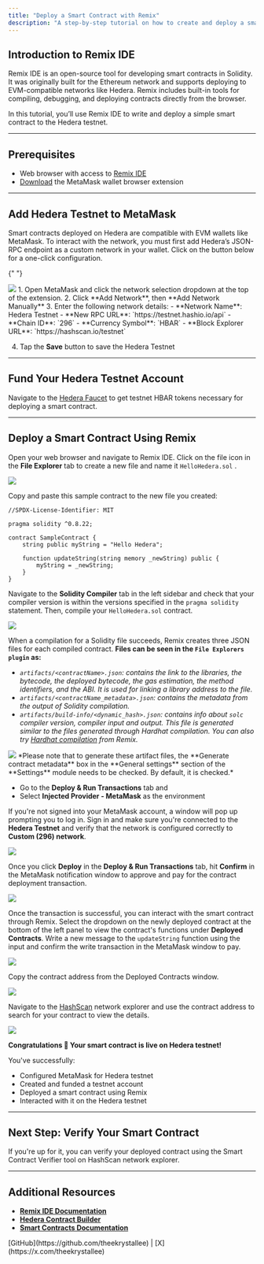 ```yaml
---
title: "Deploy a Smart Contract with Remix"
description: "A step-by-step tutorial on how to create and deploy a smart contract on the Hedera network using Remix IDE."
---
```


## Introduction to Remix IDE

Remix IDE is an open-source tool for developing smart contracts in Solidity. It was originally built for the Ethereum network and supports deploying to EVM-compatible networks like Hedera. Remix includes built-in tools for compiling, debugging, and deploying contracts directly from the browser.

In this tutorial, you’ll use Remix IDE to write and deploy a simple smart contract to the Hedera testnet.

---

## Prerequisites <a href="#prerequisites" id="prerequisites"></a>

- Web browser with access to [Remix IDE](https://remix.ethereum.org/)
- [Download](https://metamask.io/download/) the MetaMask wallet browser extension

---

## Add Hedera Testnet to MetaMask

Smart contracts deployed on Hedera are compatible with EVM wallets like MetaMask. To interact with the network, you must first add Hedera’s JSON-RPC endpoint as a custom network in your wallet. Click on the button below for a one-click configuration.

<Card
  title="ADD HEDERA TESTNET"
  href="https://chainlist.org/chain/296/"
  icon="plus-large"
  horizontal
/>{" "}

<Frame>
  <img src="/images/getting-started-evm-developers/deploy-a-smart-contract-using-remix/deploy-a-smart-contract-using-remix-1.png" />
</Frame>

<Accordion title="Alternatively, manually add Hedera's JSON-RPC endpoint ↓ ">
1. Open MetaMask and click the network selection dropdown at the top of the extension.
2. Click **Add Network**, then **Add Network Manually**
3. Enter the following network details:
   - **Network Name**: Hedera Testnet
   - **New RPC URL**: `https://testnet.hashio.io/api`
   - **Chain ID**: `296`
   - **Currency Symbol**: `HBAR`
   - **Block Explorer URL**: `https://hashscan.io/testnet`

4. Tap the **Save** button to save the Hedera Testnet

</Accordion>

---

## Fund Your Hedera Testnet Account

Navigate to the [Hedera Faucet](https://portal.hedera.com/faucet) to get testnet HBAR tokens necessary for deploying a smart contract.

---

## Deploy a Smart Contract Using Remix

<Steps>
<Step title="Open Remix and Create Contract">

Open your web browser and navigate to Remix IDE. Click on the file icon in the **File Explorer** tab to create a new file and name it `HelloHedera.sol` .

<div align="left"><Frame>
  <img src="/images/getting-started-evm-developers/deploy-a-smart-contract-using-remix/deploy-a-smart-contract-using-remix-2.png" />
</Frame></div>
</Step>

<Step title="Add Contract Code">

Copy and paste this sample contract to the new file you created:

```solidity HelloHedera.sol
//SPDX-License-Identifier: MIT

pragma solidity ^0.8.22;

contract SampleContract {
    string public myString = "Hello Hedera";

    function updateString(string memory _newString) public {
        myString = _newString;
    }
}
```

</Step>

<Step title="Compile the Contract">

Navigate to the **Solidity Compiler** tab in the left sidebar and check that your compiler version is within the versions specified in the `pragma solidity` statement. Then, compile your `HelloHedera.sol` contract.

<Frame>
  <img src="/images/getting-started-evm-developers/deploy-a-smart-contract-using-remix/deploy-a-smart-contract-using-remix-3.png" />
</Frame>

When a compilation for a Solidity file succeeds, Remix creates three JSON files for each compiled contract. **Files can be seen in the `File Explorers plugin` as:**

- _`artifacts/<contractName>.json`: contains the link to the libraries, the bytecode, the deployed bytecode, the gas estimation, the method identifiers, and the ABI. It is used for linking a library address to the file._
- _`artifacts/<contractName_metadata>.json`: contains the metadata from the output of Solidity compilation._
- _`artifacts/build-info/<dynamic_hash>.json`: contains info about `solc` compiler version, compiler input and output. This file is generated similar to the files generated through Hardhat compilation. You can also try_ [_Hardhat compilation_](https://remix-ide.readthedocs.io/en/latest/hardhat.html#enable-hardhat-compilation) _from Remix._

<Frame>
  <img src="/images/getting-started-evm-developers/deploy-a-smart-contract-using-remix/deploy-a-smart-contract-using-remix-4.png" />
</Frame>

<Info>
*Please note that to generate these artifact files, the **Generate contract metadata** box in the **General settings** section of the **Settings** module needs to be checked. By default, it is checked.*
</Info>
</Step>

<Step title="Deploy to Hedera testnet">

- Go to the **Deploy & Run Transactions** tab and
- Select **Injected Provider - MetaMask** as the environment

If you're not signed into your MetaMask account, a window will pop up prompting you to log in. Sign in and make sure you're connected to the **Hedera Testnet** and verify that the network is configured correctly to **Custom (296) network**.

<Frame>
  <img src="/images/getting-started-evm-developers/deploy-a-smart-contract-using-remix/deploy-a-smart-contract-using-remix-5.png" />
</Frame>

Once you click **Deploy** in the **Deploy & Run Transactions** tab, hit **Confirm** in the MetaMask notification window to approve and pay for the contract deployment transaction.

<Frame>
  <img src="/images/getting-started-evm-developers/deploy-a-smart-contract-using-remix/deploy-a-smart-contract-using-remix-6.png" />
</Frame>
</Step>

<Step title="Interact with the Smart Contract on Hedera">

Once the transaction is successful, you can interact with the smart contract through Remix. Select the dropdown on the newly deployed contract at the bottom of the left panel to view the contract's functions under **Deployed Contracts**. Write a new message to the `updateString` function using the input and confirm the write transaction in the MetaMask window to pay.

<div align="left"><Frame>
  <img src="/images/getting-started-evm-developers/deploy-a-smart-contract-using-remix/deploy-a-smart-contract-using-remix-7.png" />
</Frame></div>
</Step>

<Step title="View Contract Details on HashScan Network Explorer">

Copy the contract address from the Deployed Contracts window.

<div align="left">
  <Frame>
    <img src="/images/getting-started-evm-developers/deploy-a-smart-contract-using-remix/deploy-a-smart-contract-using-remix-8.png" />
  </Frame>
</div>

Navigate to the [HashScan](https://hashscan.io/) network explorer and use the contract address to search for your contract to view the details.

<div align="left"><Frame>
  <img src="/images/getting-started-evm-developers/deploy-a-smart-contract-using-remix/deploy-a-smart-contract-using-remix-9.png" />
</Frame></div>
</Step>
</Steps>

**Congratulations 🎉 Your smart contract is live on Hedera testnet!**

You've successfully:

- Configured MetaMask for Hedera testnet
- Created and funded a testnet account
- Deployed a smart contract using Remix
- Interacted with it on the Hedera testnet

---

## Next Step: Verify Your Smart Contract

If you're up for it, you can verify your deployed contract using the Smart Contract Verifier tool on HashScan network explorer.

<Card
  title="How To Verify A Smart Contract On Hashscan"
  href="/hedera/tutorials/smart-contracts/how-to-verify-a-smart-contract-on-hashscan"
/>

---

## Additional Resources

- [**Remix IDE Documentation**](https://remix-ide.readthedocs.io/en/latest/)
- [**Hedera Contract Builder**](https://portal.hedera.com/contract-builder)
- [**Smart Contracts Documentation**](/hedera/core-concepts/smart-contracts)

<Columns cols={2}>
  <Card title="Writer: Krystal, DX Engineer" arrow>
    [GitHub](https://github.com/theekrystallee) |
    [X](https://x.com/theekrystallee)
  </Card>
</Columns>
